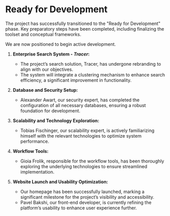 # Ready for Development

The project has successfully transitioned to the "Ready for Development" phase. Key preparatory steps have been completed, including finalizing the toolset and conceptual frameworks.

We are now positioned to begin active development.  

1. **Enterprise Search System - *Tracer*:**  
   - The project’s search solution, Tracer, has undergone rebranding to align with our objectives.  
   - The system will integrate a clustering mechanism to enhance search efficiency, a significant improvement in functionality.  

2. **Database and Security Setup:**  
   - Alexander Awart, our security expert, has completed the configuration of all necessary databases, ensuring a robust foundation for development.  

3. **Scalability and Technology Exploration:**  
   - Tobias Fischinger, our scalability expert, is actively familiarizing himself with the relevant technologies to optimize system performance.  

4. **Workflow Tools:**  
   - Gioia Frolik, responsible for the workflow tools, has been thoroughly exploring the underlying technologies to ensure streamlined implementation.  

5. **Website Launch and Usability Optimization:**  
   - Our homepage has been successfully launched, marking a significant milestone for the project’s visibility and accessibility.  
   - Pavel Bakshi, our front-end developer, is currently refining the platform’s usability to enhance user experience further.  
